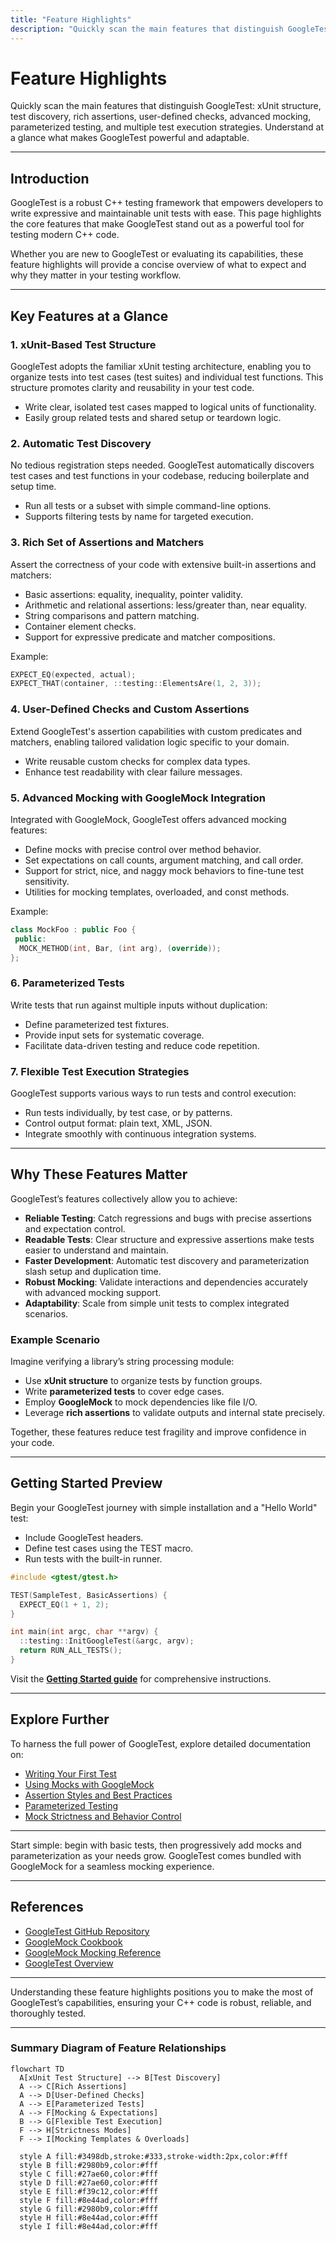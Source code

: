 ```yaml
---
title: "Feature Highlights"
description: "Quickly scan the main features that distinguish GoogleTest: xUnit structure, test discovery, rich assertions, user-defined checks, advanced mocking, parameterized testing, and multiple test execution strategies. Understand at a glance what makes GoogleTest powerful and adaptable."
---
```


# Feature Highlights

Quickly scan the main features that distinguish GoogleTest: xUnit structure, test discovery, rich assertions, user-defined checks, advanced mocking, parameterized testing, and multiple test execution strategies. Understand at a glance what makes GoogleTest powerful and adaptable.

---

## Introduction

GoogleTest is a robust C++ testing framework that empowers developers to write expressive and maintainable unit tests with ease. This page highlights the core features that make GoogleTest stand out as a powerful tool for testing modern C++ code.

Whether you are new to GoogleTest or evaluating its capabilities, these feature highlights will provide a concise overview of what to expect and why they matter in your testing workflow.

---

## Key Features at a Glance

### 1. xUnit-Based Test Structure

GoogleTest adopts the familiar xUnit testing architecture, enabling you to organize tests into test cases (test suites) and individual test functions. This structure promotes clarity and reusability in your test code.

- Write clear, isolated test cases mapped to logical units of functionality.
- Easily group related tests and shared setup or teardown logic.

### 2. Automatic Test Discovery

No tedious registration steps needed. GoogleTest automatically discovers test cases and test functions in your codebase, reducing boilerplate and setup time.

- Run all tests or a subset with simple command-line options.
- Supports filtering tests by name for targeted execution.

### 3. Rich Set of Assertions and Matchers

Assert the correctness of your code with extensive built-in assertions and matchers:

- Basic assertions: equality, inequality, pointer validity.
- Arithmetic and relational assertions: less/greater than, near equality.
- String comparisons and pattern matching.
- Container element checks.
- Support for expressive predicate and matcher compositions.

Example:
```cpp
EXPECT_EQ(expected, actual);
EXPECT_THAT(container, ::testing::ElementsAre(1, 2, 3));
```

### 4. User-Defined Checks and Custom Assertions

Extend GoogleTest's assertion capabilities with custom predicates and matchers, enabling tailored validation logic specific to your domain.

- Write reusable custom checks for complex data types.
- Enhance test readability with clear failure messages.

### 5. Advanced Mocking with GoogleMock Integration

Integrated with GoogleMock, GoogleTest offers advanced mocking features:

- Define mocks with precise control over method behavior.
- Set expectations on call counts, argument matching, and call order.
- Support for strict, nice, and naggy mock behaviors to fine-tune test sensitivity.
- Utilities for mocking templates, overloaded, and const methods.

Example:
```cpp
class MockFoo : public Foo {
 public:
  MOCK_METHOD(int, Bar, (int arg), (override));
};
```

### 6. Parameterized Tests

Write tests that run against multiple inputs without duplication:

- Define parameterized test fixtures.
- Provide input sets for systematic coverage.
- Facilitate data-driven testing and reduce code repetition.

### 7. Flexible Test Execution Strategies

GoogleTest supports various ways to run tests and control execution:

- Run tests individually, by test case, or by patterns.
- Control output format: plain text, XML, JSON.
- Integrate smoothly with continuous integration systems.

---

## Why These Features Matter

GoogleTest’s features collectively allow you to achieve:

- **Reliable Testing**: Catch regressions and bugs with precise assertions and expectation control.
- **Readable Tests**: Clear structure and expressive assertions make tests easier to understand and maintain.
- **Faster Development**: Automatic test discovery and parameterization slash setup and duplication time.
- **Robust Mocking**: Validate interactions and dependencies accurately with advanced mocking support.
- **Adaptability**: Scale from simple unit tests to complex integrated scenarios.

### Example Scenario

Imagine verifying a library’s string processing module:

- Use **xUnit structure** to organize tests by function groups.
- Write **parameterized tests** to cover edge cases.
- Employ **GoogleMock** to mock dependencies like file I/O.
- Leverage **rich assertions** to validate outputs and internal state precisely.

Together, these features reduce test fragility and improve confidence in your code.

---

## Getting Started Preview

Begin your GoogleTest journey with simple installation and a "Hello World" test:

- Include GoogleTest headers.
- Define test cases using the TEST macro.
- Run tests with the built-in runner.

```cpp
#include <gtest/gtest.h>

TEST(SampleTest, BasicAssertions) {
  EXPECT_EQ(1 + 1, 2);
}

int main(int argc, char **argv) {
  ::testing::InitGoogleTest(&argc, argv);
  return RUN_ALL_TESTS();
}
```

Visit the **[Getting Started guide](https://google.github.io/googletest/getting-started.html)** for comprehensive instructions.

---

## Explore Further

To harness the full power of GoogleTest, explore detailed documentation on:

- [Writing Your First Test](../guides/core-testing-workflows/writing-basic-tests)
- [Using Mocks with GoogleMock](../guides/mocking-and-advanced-scenarios/mocking-basics)
- [Assertion Styles and Best Practices](../guides/core-testing-workflows/assertions-best-practices)
- [Parameterized Testing](../guides/core-testing-workflows/parameterized-tests)
- [Mock Strictness and Behavior Control](../concepts/scalability-and-extensibility/strictness-modes)

---

<Callout title="Tip">
Start simple: begin with basic tests, then progressively add mocks and parameterization as your needs grow.
</Callout>

<Callout title="Note">
GoogleTest comes bundled with GoogleMock for a seamless mocking experience.
</Callout>

---

## References

- [GoogleTest GitHub Repository](https://github.com/google/googletest)
- [GoogleMock Cookbook](https://google.github.io/googletest/gmock_cook_book.html)
- [GoogleMock Mocking Reference](../docs/reference/mocking.md)
- [GoogleTest Overview](../overview/product-intro-core-concepts/what-is-googletest)

---

Understanding these feature highlights positions you to make the most of GoogleTest’s capabilities, ensuring your C++ code is robust, reliable, and thoroughly tested.


---

### Summary Diagram of Feature Relationships

```mermaid
flowchart TD
  A[xUnit Test Structure] --> B[Test Discovery]
  A --> C[Rich Assertions]
  A --> D[User-Defined Checks]
  A --> E[Parameterized Tests]
  A --> F[Mocking & Expectations]
  B --> G[Flexible Test Execution]
  F --> H[Strictness Modes]
  F --> I[Mocking Templates & Overloads]

  style A fill:#3498db,stroke:#333,stroke-width:2px,color:#fff
  style B fill:#2980b9,color:#fff
  style C fill:#27ae60,color:#fff
  style D fill:#27ae60,color:#fff
  style E fill:#f39c12,color:#fff
  style F fill:#8e44ad,color:#fff
  style G fill:#2980b9,color:#fff
  style H fill:#8e44ad,color:#fff
  style I fill:#8e44ad,color:#fff
```
